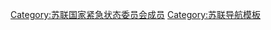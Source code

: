{{Navbox
| name = 國家緊急狀態委員會
| title = [[国家紧急状态委员会 (苏联)|國家緊急狀態委員會]]成員
| state = {{{state|autocollapse}}}
| bodyclass = hlist
| list1 =
* [[根纳季·伊万诺维奇·亚纳耶夫|根納季·亞納耶夫]]
* [[瓦连京·谢尔盖耶维奇·帕夫洛夫|瓦連京·帕夫洛夫]]
* [[弗拉基米尔·亚历山德罗维奇·克留奇科夫|佛拉迪米爾·克留奇科夫]]
* [[德米特里·季莫费耶维奇·亚佐夫|德米特里·亞佐夫]]
* [[鲍里斯·卡尔洛维奇·普戈|鮑里斯·普戈]]
* [[奥列格·德米特里耶维奇·巴克拉诺夫|奧列格·巴克拉諾夫]]
* [[瓦西里·亚历山德罗维奇·斯塔罗杜布采夫|瓦西里·斯塔羅杜布采夫]]
* [[亚历山大·伊万诺维奇·季贾科夫|亞歷山大·季賈科夫]]
}}<noinclude>
{{collapsible option}}
[[Category:苏联国家紧急状态委员会成员]]
[[Category:苏联导航模板]]
</noinclude>